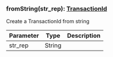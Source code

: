 

### fromString(str_rep): [TransactionId](#transactionid)

Create a TransactionId from string

| Parameter       | Type |  Description |
| --------------- | -------- | -------- |
| str_rep | String |   |
